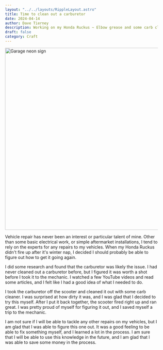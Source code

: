 ```yaml
---
layout: "../../layouts/RippleLayout.astro"
title: Time to clean out a carburetor
date: 2024-04-14
author: Dave Tierney
description: Working on my Honda Ruckus ~ Elbow grease and some carb cleaner to save a trip to the mechanic.
draft: false
category: Craft
---
```



<Image src={garage} alt="Garage neon sign" height="600" width="1200" />

Vehicle repair has never been an interest or particular talent of mine. Other than some basic electrical work, or simple aftermarket installations, I tend to rely on the experts for any repairs to my vehicles. When my Honda Ruckus didn't fire up after it's winter nap, I decided I should probably be able to figure out how to get it going again.

I did some research and found that the carburetor was likely the issue. I had never cleaned out a carburetor before, but I figured it was worth a shot before I took it to the mechanic. I watched a few YouTube videos and read some articles, and I felt like I had a good idea of what I needed to do.

I took the carburetor off the scooter and cleaned it out with some carb cleaner. I was surprised at how dirty it was, and I was glad that I decided to try this myself. After I put it back together, the scooter fired right up and ran great. I was pretty proud of myself for figuring it out, and I saved myself a trip to the mechanic.

I am not sure if I will be able to tackle any other repairs on my vehicles, but I am glad that I was able to figure this one out. It was a good feeling to be able to fix something myself, and I learned a lot in the process. I am sure that I will be able to use this knowledge in the future, and I am glad that I was able to save some money in the process.

```

```

